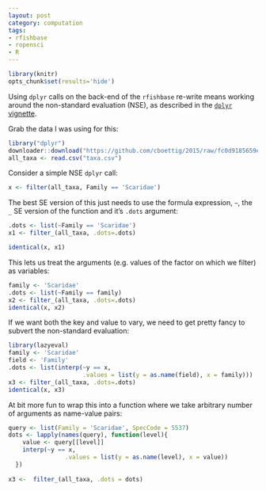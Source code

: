 ```yaml
---
layout: post
category: computation
tags:
- rfishbase
- ropensci
- R
---
```


```r
library(knitr)
opts_chunk$set(results='hide')
```


Using `dplyr` calls on the back-end of the `rfishbase` re-write means working around the non-standard evaluation (NSE), as described in the [`dplyr` vignette]().

Grab the data I was using for this:

```r
library("dplyr")
downloader::download("https://github.com/cboettig/2015/raw/fc0d9185659e7976927d0ec91981912537ac6018/assets/data/2015-02-06-taxa.csv", "taxa.csv")
all_taxa <- read.csv("taxa.csv")
```

Consider a simple NSE `dplyr` call:

```r
x <- filter(all_taxa, Family == 'Scaridae')
```

The best SE version of this just needs to use the formula expression, `~`, the `_` SE version of the function and it's `.dots` argument:

```r
.dots <- list(~Family == 'Scaridae')
x1 <- filter_(all_taxa, .dots=.dots)

identical(x, x1)
```

This lets us treat the arguments (e.g. values of the factor on which we filter) as variables:


```r
family <- 'Scaridae'
.dots <- list(~Family == family)
x2 <- filter_(all_taxa, .dots=.dots)
identical(x, x2)
```  

If we want both the key and value to vary, we need to get pretty fancy to subvert the non-standard evaluation:

```r
library(lazyeval)
family <- 'Scaridae'
field <- 'Family'
.dots <- list(interp(~y == x, 
                     .values = list(y = as.name(field), x = family)))
x3 <- filter_(all_taxa, .dots=.dots)
identical(x, x3)
```

At bit more fun to wrap this into a function where we take arbitrary number of arguments as name-value pairs:

```r
query <- list(Family = 'Scaridae', SpecCode = 5537)
dots <- lapply(names(query), function(level){
    value <- query[[level]]
    interp(~y == x, 
                .values = list(y = as.name(level), x = value))
  })
  
x3 <-  filter_(all_taxa, .dots = dots) 
```
